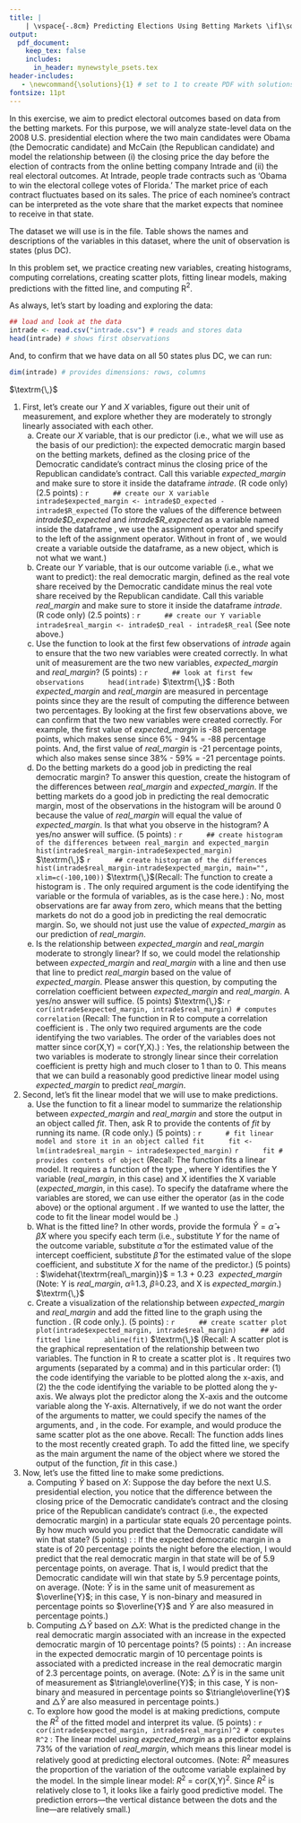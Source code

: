 ```yaml
---
title: |
    | \vspace{-.8cm} Predicting Elections Using Betting Markets \if1\solutions (with Solutions) \fi
output:
  pdf_document:
    keep_tex: false
    includes:
      in_header: mynewstyle_psets.tex 
header-includes: 
   - \newcommand{\solutions}{1} # set to 1 to create PDF with solutions; leave blank to create PDF without solutions
fontsize: 11pt
---
```

\vspace{-.5cm} In this exercise, we aim to predict electoral outcomes based on data from the betting markets. For this purpose, we will analyze state-level data on the 2008 U.S. presidential election where the two main candidates were Obama (the Democratic candidate) and McCain (the Republican candidate) and model the relationship between (i) the closing price the day before the election of contracts from the online betting company Intrade and (ii) the real electoral outcomes. At Intrade, people trade contracts such as 'Obama to win the electoral college votes of Florida.' The market price of each contract fluctuates based on its sales. The price of each nominee's contract can be interpreted as the vote share that the market expects that nominee to receive in that state. 

The dataset we will use is in the \textit{intrade.csv} file. Table \ref{intrade} shows the names and descriptions of the variables in this dataset, where the unit of observation is states (plus DC).

\begin{table}[h!!!]
\begin{center}
\begin{tabular}{ll}											
\midrule
variable & description\\
\midrule \addlinespace[1.5pt]
\textit{state} & state's two letter abbreviation \\\addlinespace[1.5pt]
\textit{D\_expected} & closing price or expected vote share of the Democratic candidate's contract \\
& in that state (in percentages) \\\addlinespace[1.5pt] 
\textit{R\_expected} & closing price or expected vote share of the Republican candidate's contract \\
& in that state (in percentages) \\\addlinespace[1.5pt] 
\textit{D\_real} & real vote share received by the Democratic candidate in that state (in percentages) \\\addlinespace[1.5pt] 
\textit{R\_real} & real vote share received by the Republican candidate in that state (in percentages) \\\addlinespace[1.5pt] 
\midrule
\end{tabular}
\caption{Variables in "intrade.csv"}\label{intrade}
\end{center}
\end{table}

In this problem set, we practice creating new variables, creating histograms, computing correlations, creating scatter plots, fitting linear models, making predictions with the fitted line, and computing R$^2$.
  
As always, let's start by loading and exploring the data:

```r
## load and look at the data
intrade <- read.csv("intrade.csv") # reads and stores data
head(intrade) # shows first observations
```
And, to confirm that we have data on all 50 states plus DC, we can run:

```r
dim(intrade) # provides dimensions: rows, columns
```

\newpage
$\textrm{\,}$\newline

1. First, let's create our $Y$ and $X$ variables, figure out their unit of measurement, and explore whether they are moderately to strongly linearly associated with each other.\newline
    a. Create our *X* variable, that is our predictor (i.e., what we will use as the basis of our prediction): the expected democratic margin based on the betting markets, defined as the closing price of the Democratic candidate's contract minus the closing price of the Republican candidate's contract. Call this variable *expected\_margin* and make sure to store it inside the dataframe *intrade*. (R code only) (2.5 points)
    \if1\solutions
    \newline\newline\underline{R code}:
        ```r
        ## create our X variable
        intrade$expected_margin <- intrade$D_expected - intrade$R_expected
        ```
(To store the values of the difference between *intrade\$D\_expected* and *intrade\$R\_expected* as a variable named \textit{expected\_margin} inside the dataframe \textit{intrade}, we use the assignment operator \fu{<-} and specify \fu{intrade\$expected\_margin} to the left of the assignment operator. Without \fu{intrade\$} in front of \fu{expected\_margin}, we would create a variable outside the dataframe, as a new object, which is not what we want.)\newline
\fi
    b. Create our *Y* variable, that is our outcome variable (i.e., what we want to predict): the real democratic margin, defined as the real vote share received by the Democratic candidate minus the real vote share received by the Republican candidate. Call this variable *real\_margin* and make sure to store it inside the dataframe *intrade*. (R code only) (2.5 points)
    \if1\solutions
    \newline\newline\underline{R code}:
        ```r
        ## create our Y variable
        intrade$real_margin <- intrade$D_real - intrade$R_real
        ```
(See note above.) \newline
\fi
    c. Use the function \fu{head()} to look at the first few observations of *intrade* again to ensure that the two new variables were created correctly. In what unit of measurement are the two new variables, *expected\_margin* and *real\_margin*? (5 points)
        \if1\solutions
    \newline\newline\underline{R code}:
        ```r
        ## look at first few observations
        head(intrade)
        ```
\newpage$\textrm{\,}$ \newline\underline{Answer}: Both *expected\_margin* and *real\_margin* are measured in percentage points since they are the result of computing the difference between two percentages. By looking at the first few observations above, we can confirm that the two new variables were created correctly. For example, the first value of *expected\_margin* is -88 percentage points, which makes sense since 6\% - 94\% = -88 percentage points. And, the first value of *real\_margin* is -21 percentage points, which also makes sense since 38\% - 59\% = -21 percentage points.
\newline
\fi
    d. Do the betting markets do a good job in predicting the real democratic margin? To answer this question, create the histogram of the differences between *real\_margin* and *expected\_margin*. If the betting markets do a good job in predicting the real democratic margin, most of the observations in the histogram will be around 0 because the value of *real\_margin* will equal the value of *expected\_margin*. Is that what you observe in the histogram? A yes/no answer will suffice. (5 points)
        \if1\solutions
    \newline\newline\underline{R code}:
        ```r
        ## create histogram of the differences between real_margin and expected_margin
        hist(intrade$real_margin-intrade$expected_margin)
        ```    
        $\textrm{\,}$
        ```r
        ## create histogram of the differences
        hist(intrade$real_margin-intrade$expected_margin, main="", xlim=c(-100,100))
        ```
$\textrm{\,}$\newline (Recall: The function to create a histogram is \fu{hist()}. The only required argument is the code identifying the variable or the formula of variables, as is the case here.)
\newline\newline\underline{Answer}: No, most observations are far away from zero, which means that the betting markets do not do a good job in predicting the real democratic margin. So, we should not just use the value of *expected\_margin* as our prediction of *real\_margin*.
\newline
\fi
    e. Is the relationship between *expected\_margin* and *real\_margin* moderate to strongly linear? If so, we could model the relationship between *expected\_margin* and *real\_margin* with a line and then use that line to predict *real\_margin* based on the value of *expected\_margin*. Please answer this question, by computing the correlation coefficient between *expected\_margin* and *real\_margin*. A yes/no answer will suffice. (5 points)
        \if1\solutions
    \newpage$\textrm{\,}$\newline\underline{R code}:
        ```r
        cor(intrade$expected_margin, intrade$real_margin) # computes correlation
        ```
(Recall: The function in R to compute a correlation coefficient is \fu{cor()}. The only two required arguments are the code identifying the two variables. The order of the variables does not matter since cor(X,Y) = cor(Y,X).)
\newline\newline\underline{Answer}: Yes, the relationship between the two variables is moderate to strongly linear since their correlation coefficient is pretty high and much closer to 1 than to 0. This means that we can build a reasonably good predictive linear model using *expected\_margin* to predict *real\_margin*.
\newline
\fi
    

2. Second, let's fit the linear model that we will use to make predictions.\newline
    a. Use the function \fu{lm()} to fit a linear model to summarize the relationship between *expected\_margin* and *real\_margin* and store the output in an object called *fit*. Then, ask R to provide the contents of *fit* by running its name. (R code only.) (5 points)
\if1\solutions
\newline\newline\underline{R code}:
        ```r
        # fit linear model and store it in an object called fit
        fit <- lm(intrade$real_margin ~ intrade$expected_margin) 
        ```
        ```r
        fit # provides contents of object
        ```
(Recall: The function \fu{lm()} fits a linear model. It requires a function of the type \fu{Y $\sim$ X}, where Y identifies the Y variable (*real\_margin*, in this case) and X identifies the X variable (*expected\_margin*, in this case). To specify the dataframe where the variables are stored, we can use either the \fu{\$} operator (as in the code above) or the optional argument \fu{data}. If we wanted to use the latter, the code to fit the linear model would be \fu{lm(real\_margin $\sim$ expected\_margin, data = intrade)}.)\newline
\fi
    b. What is the fitted line? In other words, provide the formula $\widehat{Y} = \widehat{\alpha} + \widehat{\beta} X$ where you specify each term (i.e., substitute $Y$ for the name of the outcome variable, substitute $\widehat{\alpha}$ for the estimated value of the intercept coefficient, substitute $\widehat{\beta}$ for the estimated value of the slope coefficient, and substitute $X$ for the name of the predictor.) (5 points)
\if1\solutions
\newline\newline\underline{Answer}: $\widehat{\textrm{real\_margin}}$ = 1.3 + 0.23 \ *expected\_margin*
\newline\newline (Note: Y is *real\_margin*, $\widehat{\alpha}$=1.3, $\widehat{\beta}$=0.23, and X is *expected\_margin*.)
\newpage
$\textrm{\,}$\newline
\fi
    c. Create a visualization of the relationship between *expected\_margin* and *real\_margin*  and add the fitted line to the graph using the function \fu{abline()}. (R code only.). (5 points)
\if1\solutions
\newline\newline\underline{R code}:
        ```r
        ## create scatter plot
        plot(intrade$expected_margin, intrade$real_margin)
        ## add fitted line
        abline(fit)
        ```
$\textrm{\,}$ \newline(Recall: A scatter plot is the graphical representation of the relationship between two variables. The function in R to create a scatter plot is \fu{plot()}. It requires two arguments (separated by a comma) and in this particular order: (1) the code identifying the variable to be plotted along the x-axis, and (2) the the code identifying the variable to be plotted along the y-axis. We always plot the predictor along the X-axis and the outcome variable along the Y-axis. Alternatively, if we do not want the order of the arguments to matter, we could specify the names of the arguments, \fu{x} and \fu{y}, in the code. For example, \fu{plot(x=intrade\$expected\_margin, y= intrade\$real\_margin)} and \fu{plot(y= intrade\$real\_margin, x=intrade\$expected\_margin)} would produce the same scatter plot as the one above. Recall: The function \fu{abline()} adds lines to the most recently created graph. To add the fitted line, we specify as the main argument the name of the object where we stored the output of the \fu{lm()} function, *fit* in this case.) \newline
\fi

3. Now, let's use the fitted line to make some predictions.
\newline
    a. Computing $\widehat{Y}$ based on $X$: Suppose the day before the next U.S. presidential election, you notice that the difference between the closing price of the Democratic candidate's contract and the closing price of the Republican candidate's contract (i.e., the expected democratic margin) in a particular state equals 20 percentage points. By how much would you predict that the Democratic candidate will win that state? (5 points)
\if1\solutions
\newline\newline\underline{Calculations}: 
\begin{align*}
\widehat{\textrm{real\_margin}} &= \widehat{\alpha} + \widehat{\beta} \, \textrm{expected\_margin}\\
&= 1.3 + 0.23 \,\, \textrm{expected\_margin}\\
&= 1.3 + 0.23 \times 20 \color{gray} \,\,\,\textrm{(if expected\_margin=20)}\\
&= 1.3 + 4.6 = 5.9 
\end{align*}
\newline\underline{Answer}: If the expected democratic margin in a state is of 20 percentage points the night before the election, I would predict that the real democratic margin in that state will be of 5.9 percentage points, on average. That is, I would predict that the Democratic candidate will win that state by 5.9 percentage points, on average. (Note: $\widehat{Y}$ is in the same unit of measurement as $\overline{Y}$; in this case, Y is non-binary and measured in percentage points so $\overline{Y}$ and $\widehat{Y}$ are also measured in percentage points.)
\newline
\fi
    b. Computing $\triangle \widehat{Y}$ based on $\triangle X$: What is the predicted change in the real democratic margin associated with an increase in the expected democratic margin of 10 percentage points? (5 points)
\if1\solutions
\newline\newline\underline{Calculations}: 
\begin{align*}
\triangle \widehat{\textrm{real\_margin}} &= \widehat{\beta} \, \triangle \textrm{expected\_margin} \\
&= 0.23 \times \triangle \textrm{expected\_margin}\\
&= 0.23 \times 10 \color{gray} \,\,\,\textrm{(if $\triangle$ expected\_margin=10)}\\
&= 2.3
\end{align*}
\newline\underline{Answer}: An increase in the expected democratic margin of 10 percentage points is associated with a predicted increase in the real democratic margin of 2.3 percentage points, on average.
(Note: $\triangle\widehat{Y}$ is in the same unit of measurement as $\triangle\overline{Y}$; in this case, Y is non-binary and measured in percentage points so $\triangle\overline{Y}$ and $\triangle\widehat{Y}$ are also measured in percentage points.)
\newline
\fi
    c. To explore how good the model is at making predictions, compute the $R^2$ of the fitted model and interpret its value. (5 points)
\if1\solutions
\newline\newline\underline{R code}:
        ```r
        cor(intrade$expected_margin, intrade$real_margin)^2 # computes R^2
        ```
\underline{Answer}: The linear model using *expected\_margin* as a predictor explains 73\% of the variation of *real\_margin*, which means this linear model is relatively good at predicting electoral outcomes. (Note: $R^2$ measures the proportion of the variation of the outcome variable explained by the model. In the simple linear model: $R^2$ = cor(X,Y)$^2$. Since $R^2$ is relatively close to 1, it looks like a fairly good predictive model. The prediction errors---the vertical distance between the dots and the line---are relatively small.)
\fi